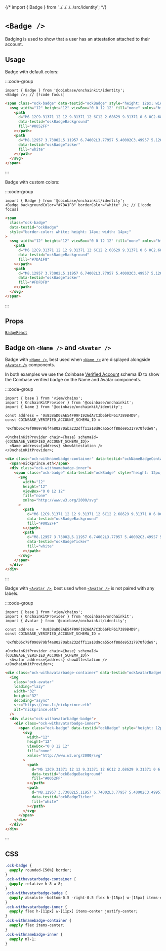 {/* import { Badge } from '../../../../src/identity'; */}

# `<Badge />`

Badging is used to show that a user has an attestation attached to their account.

## Usage

Badge with default colors:

:::code-group

```tsx [code]
import { Badge } from '@coinbase/onchainkit/identity';
<Badge />; // [!code focus]
```

```html [return html]
<span class="ock-badge" data-testid="ockBadge" style="height: 12px; width: 12px;">
  <svg width="12" height="12" viewBox="0 0 12 12" fill="none" xmlns="http://www.w3.org/2000/svg">
    <path
      d="M6 12C9.31371 12 12 9.31371 12 6C12 2.68629 9.31371 0 6 0C2.68629 0 0 2.68629 0 6C0 9.31371 2.68629 12 6 12Z"
      data-testid="ockBadgeBackground"
      fill="#0052FF"
    ></path>
    <path
      d="M8.12957 3.73002L5.11957 6.74002L3.77957 5.40002C3.49957 5.12002 3.04957 5.12002 2.76957 5.40002C2.48957 5.68002 2.48957 6.13002 2.76957 6.41002L4.10957 7.75002L4.59957 8.24002C4.90957 8.55002 5.41957 8.55002 5.72957 8.24002L9.17957 4.79002C9.45957 4.51002 9.45957 4.06002 9.17957 3.78002L9.12957 3.73002C8.84957 3.45002 8.39957 3.45002 8.11957 3.73002H8.12957Z"
      data-testid="ockBadgeTicker"
      fill="white"
    ></path>
  </svg>
</span>
```

:::

<App>
  <Badge />
</App>

Badge with custom colors:

:::code-group

```tsx [code]
import { Badge } from '@coinbase/onchainkit/identity';
<Badge backgroundColor="#7DA1F8" borderColor="white" />; // [!code focus]
```

```html [return html]
<span
  class="ock-badge"
  data-testid="ockBadge"
  style="border-color: white; height: 14px; width: 14px;"
>
  <svg width="12" height="12" viewBox="0 0 12 12" fill="none" xmlns="http://www.w3.org/2000/svg">
    <path
      d="M6 12C9.31371 12 12 9.31371 12 6C12 2.68629 9.31371 0 6 0C2.68629 0 0 2.68629 0 6C0 9.31371 2.68629 12 6 12Z"
      data-testid="ockBadgeBackground"
      fill="#7DA1F8"
    ></path>
    <path
      d="M8.12957 3.73002L5.11957 6.74002L3.77957 5.40002C3.49957 5.12002 3.04957 5.12002 2.76957 5.40002C2.48957 5.68002 2.48957 6.13002 2.76957 6.41002L4.10957 7.75002L4.59957 8.24002C4.90957 8.55002 5.41957 8.55002 5.72957 8.24002L9.17957 4.79002C9.45957 4.51002 9.45957 4.06002 9.17957 3.78002L9.12957 3.73002C8.84957 3.45002 8.39957 3.45002 8.11957 3.73002H8.12957Z"
      data-testid="ockBadgeTicker"
      fill="#FDFDFD"
    ></path>
  </svg>
</span>
```

:::

<App>
  <Badge backgroundColor="#7DA1F8" borderColor="white" tickerColor="#FDFDFD" />
</App>

## Props

[`BadgeReact`](/identity/types#BadgeReact)

## Badge on `<Name />` and `<Avatar />`

Badge with [`<Name />`](/identity/name), best used when [`<Name />`](/identity/name) are displayed alongside [`<Avatar />`](/identity/avatar) components.

In both examples we use the Coinbase [Verified Account](https://base.easscan.org/schema/view/0xf8b05c79f090979bf4a80270aba232dff11a10d9ca55c4f88de95317970f0de9) schema ID to show the Coinbase verified badge on the Name and Avatar components.

:::code-group

```tsx [code]
import { base } from 'viem/chains';
import { OnchainKitProvider } from '@coinbase/onchainkit';
import { Name } from '@coinbase/onchainkit/identity';

const address = '0x838aD0EAE54F99F1926dA7C3b6bFbF617389B4D9';
const COINBASE_VERIFIED_ACCOUNT_SCHEMA_ID =
  '0xf8b05c79f090979bf4a80270aba232dff11a10d9ca55c4f88de95317970f0de9';

<OnchainKitProvider chain={base} schemaId={COINBASE_VERIFIED_ACCOUNT_SCHEMA_ID}>
  <Name address={address} showAttestation />
</OnchainKitProvider>;
```

```html [return html]
<div class="ock-withnamebadge-container" data-testid="ockNameBadgeContainer">
  <span>nickprince.eth</span>
  <div class="ock-withnamebadge-inner">
    <span class="ock-badge" data-testid="ockBadge" style="height: 12px; width: 12px;">
      <svg
        width="12"
        height="12"
        viewBox="0 0 12 12"
        fill="none"
        xmlns="http://www.w3.org/2000/svg"
      >
        <path
          d="M6 12C9.31371 12 12 9.31371 12 6C12 2.68629 9.31371 0 6 0C2.68629 0 0 2.68629 0 6C0 9.31371 2.68629 12 6 12Z"
          data-testid="ockBadgeBackground"
          fill="#0052FF"
        ></path>
        <path
          d="M8.12957 3.73002L5.11957 6.74002L3.77957 5.40002C3.49957 5.12002 3.04957 5.12002 2.76957 5.40002C2.48957 5.68002 2.48957 6.13002 2.76957 6.41002L4.10957 7.75002L4.59957 8.24002C4.90957 8.55002 5.41957 8.55002 5.72957 8.24002L9.17957 4.79002C9.45957 4.51002 9.45957 4.06002 9.17957 3.78002L9.12957 3.73002C8.84957 3.45002 8.39957 3.45002 8.11957 3.73002H8.12957Z"
          data-testid="ockBadgeTicker"
          fill="white"
        ></path>
      </svg>
    </span>
  </div>
</div>
```

:::

<App>
  <OnchainKitProvider
    chain={base}
    schemaId="0xf8b05c79f090979bf4a80270aba232dff11a10d9ca55c4f88de95317970f0de9"
  >
    <Name address="0x838aD0EAE54F99F1926dA7C3b6bFbF617389B4D9" showAttestation />
  </OnchainKitProvider>
</App>

Badge with [`<Avatar />`](/identity/avatar), best used when [`<Avatar />`](/identity/avatar) is not paired with any labels.

:::code-group

```tsx [code]
import { base } from 'viem/chains';
import { OnchainKitProvider } from '@coinbase/onchainkit';
import { Avatar } from '@coinbase/onchainkit/identity';

const address = '0x838aD0EAE54F99F1926dA7C3b6bFbF617389B4D9';
const COINBASE_VERIFIED_ACCOUNT_SCHEMA_ID =
  '0xf8b05c79f090979bf4a80270aba232dff11a10d9ca55c4f88de95317970f0de9';

<OnchainKitProvider chain={base} schemaId={COINBASE_VERIFIED_ACCOUNT_SCHEMA_ID}>
  <Avatar address={address} showAttestation />
</OnchainKitProvider>;
```

```html [return html]
<div class="ock-withavatarbadge-container" data-testid="ockAvatarBadgeContainer">
  <img
    class="ock-avatar"
    loading="lazy"
    width="32"
    height="32"
    decoding="async"
    src="https://euc.li/nickprince.eth"
    alt="nickprince.eth"
  />
  <div class="ock-withavatarbadge-badge">
    <div class="ock-withavatarbadge-inner">
      <span class="ock-badge" data-testid="ockBadge" style="height: 12px; width: 12px;">
        <svg
          width="12"
          height="12"
          viewBox="0 0 12 12"
          fill="none"
          xmlns="http://www.w3.org/2000/svg"
        >
          <path
            d="M6 12C9.31371 12 12 9.31371 12 6C12 2.68629 9.31371 0 6 0C2.68629 0 0 2.68629 0 6C0 9.31371 2.68629 12 6 12Z"
            data-testid="ockBadgeBackground"
            fill="#0052FF"
          ></path>
          <path
            d="M8.12957 3.73002L5.11957 6.74002L3.77957 5.40002C3.49957 5.12002 3.04957 5.12002 2.76957 5.40002C2.48957 5.68002 2.48957 6.13002 2.76957 6.41002L4.10957 7.75002L4.59957 8.24002C4.90957 8.55002 5.41957 8.55002 5.72957 8.24002L9.17957 4.79002C9.45957 4.51002 9.45957 4.06002 9.17957 3.78002L9.12957 3.73002C8.84957 3.45002 8.39957 3.45002 8.11957 3.73002H8.12957Z"
            data-testid="ockBadgeTicker"
            fill="white"
          ></path>
        </svg>
      </span>
    </div>
  </div>
</div>
```

:::

<App>
  <OnchainKitProvider
    chain={base}
    schemaId="0xf8b05c79f090979bf4a80270aba232dff11a10d9ca55c4f88de95317970f0de9"
  >
    <Avatar address="0x838aD0EAE54F99F1926dA7C3b6bFbF617389B4D9" showAttestation />
  </OnchainKitProvider>
</App>

## CSS

```css
.ock-badge {
  @apply rounded-[50%] border;
}
.ock-withavatarbadge-container {
  @apply relative h-8 w-8;
}
.ock-withavatarbadge-badge {
  @apply absolute -bottom-0.5 -right-0.5 flex h-[15px] w-[15px] items-center justify-center rounded-full bg-transparent;
}
.ock-withavatarbadge-inner {
  @apply flex h-[11px] w-[11px] items-center justify-center;
}
.ock-withnamebadge-container {
  @apply flex items-center;
}
.ock-withnamebadge-inner {
  @apply ml-1;
}
```
